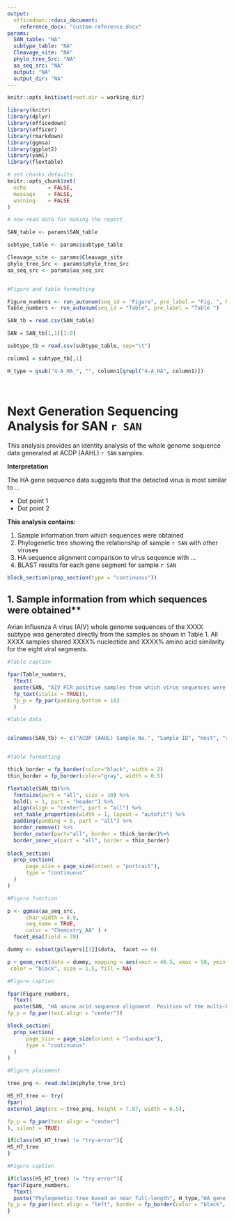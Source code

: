 ---
output:
  officedown::rdocx_document:
    reference_docx: "custom-reference.docx"
params:
  SAN_table: "NA"
  subtype_table: "NA"
  Cleavage_site: "NA"
  phylo_tree_Src: "NA"
  aa_seq_src: "NA"
  output: "NA"
  output_dir: "NA"
---


```{r setup, include=FALSE, warning = FALSE}

knitr::opts_knit$set(root.dir = working_dir)

library(knitr)
library(dplyr)
library(officedown)
library(officer)
library(rmarkdown)
library(ggmsa)
library(ggplot2)
library(yaml)
library(flextable)

# set chunks defaults
knitr::opts_chunk$set(
  echo       = FALSE,
  message    = FALSE,
  warning    = FALSE
)

# now read data for making the report

SAN_table <- params$SAN_table

subtype_table <- params$subtype_table

Cleavage_site <- params$Cleavage_site
phylo_tree_Src <- params$phylo_tree_Src
aa_seq_src <- params$aa_seq_src


#Figure and table formatting

Figure_numbers <- run_autonum(seq_id = "Figure", pre_label = "Fig. ", bkm = NULL)
Table_numbers <- run_autonum(seq_id = "Table", pre_label = "Table ")

```

``` {r}

SAN_tb = read.csv(SAN_table)

SAN = SAN_tb[1,1][1:8]

subtype_tb = read.csv(subtype_table, sep="\t")

column1 = subtype_tb[,1]

H_type = gsub("4-A_HA_", "", column1[grepl("4-A_HA", column1)])




```

# Next Generation Sequencing Analysis for SAN `r SAN`


This analysis provides an identity analysis of the whole genome sequence data generated at ACDP (AAHL) `r SAN` samples.

**Interpretation**

The HA gene sequence data suggests that the detected virus is most similar to ...

* Dot point 1
* Dot point 2

**This analysis contains:**

1. Sample information from which sequences were obtained
2. Phylogenetic tree showing the relationship of sample `r SAN` with other viruses
3. HA sequence alignment comparison to virus sequence with ...
4. BLAST results for each gene segment for sample `r SAN`

```{r}
block_section(prop_section(type = "continuous"))
```

## 1. Sample information from which sequences were obtained**

Avian influenza A virus (AIV) whole genome sequences of the XXXX subtype was generated directly from the samples as shown in Table 1.
All XXXX samples shared XXXX% nucleotide and XXXX% amino acid similarity for the eight viral segments.

```{r summary-table}

#Table caption

fpar(Table_numbers,
  ftext(
  paste(SAN, "AIV PCR positive samples from which virus sequences were obtained", sep = " "), 
  fp_text(italic = TRUE)),
  fp_p = fp_par(padding.bottom = 10)
  )

#Table data 


colnames(SAN_tb) <- c("ACDP (AAHL) Sample No.", "Sample ID", "Host", "sample type", "some number", "another number")


#Table formatting

thick_border = fp_border(color="black", width = 2)
thin_border = fp_border(color="gray", width = 0.5)

flextable(SAN_tb)%>%
  fontsize(part = "all", size = 10) %>%
  bold(i = 1, part = "header") %>%
  align(align = "center", part = "all") %>%
  set_table_properties(width = 1, layout = "autofit") %>%
  padding(padding = 5, part = "all") %>%
  border_remove() %>%
  border_outer(part="all", border = thick_border)%>%
  border_inner_v(part = "all", border = thin_border)
  
block_section(
  prop_section(
      page_size = page_size(orient = "portrait"),
      type = "continuous"
  )
)

```

```{r amino-acid-sequence, fig.asp = 0.3, fig.width = 10}

#Figure function

p <- ggmsa(aa_seq_src,
      char_width = 0.9,
      seq_name = TRUE,
      color = "Chemistry_AA" ) +
  facet_msa(field = 70) 

dummy <- subset(p$layers[[1]]$data,  facet == 0)

p + geom_rect(data = dummy, mapping = aes(xmin = 40.5, xmax = 50, ymin = -Inf, ymax = Inf),
 color = "black", size = 1.5, fill = NA) 

#Figure caption

fpar(Figure_numbers,
  ftext(
  paste(SAN, "HA amino acid sequence alignment. Position of the multi-basic HA cleavage site is indicated by the black box.", sep = " "), fp_text(italic = TRUE)),
fp_p = fp_par(text.align = "center"))

block_section(
  prop_section(
      page_size = page_size(orient = "landscape"),
      type = "continuous"
  )
)

```


```{r phylogenetic-tree-image, error = FALSE}

#Figure placement

tree_png <- read.delim(phylo_tree_Src)

H5_H7_tree <- try(
fpar(
external_img(src = tree_png, height = 7.87, width = 6.5),

fp_p = fp_par(text.align = "center")
), silent = TRUE)

if(class(H5_H7_tree) != "try-error"){
H5_H7_tree
}

#Figure caption

if(class(H5_H7_tree) != "try-error"){
fpar(Figure_numbers,
  ftext(
  paste("Phylogenetic tree based on near full-length", H_type,"HA gene sequences (1648bp) showing the relationship of sample", SAN, "(Red) to other endemic and exotic", H_type, "HA viruses.", sep = " "), fp_text(italic = TRUE)),
fp_p = fp_par(text.align = "left", border = fp_border(color = "black", style = "solid", width = 0.5)))
}


```




